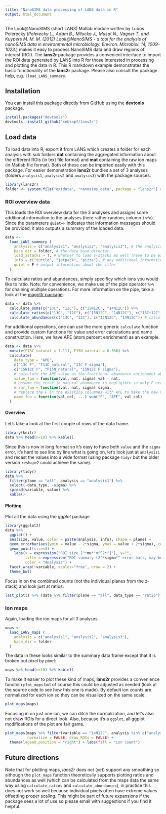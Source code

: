 ```yaml
---
title: "NanoSIMS data processing of LANS data in R"
output: html_document
---
```


The Look@NanoSIMS (short LANS) Matlab module written by Lubos Polerecky (*Polerecky L., Adam B., Milucka J., Musat N., Vagner T. and Kuypers M. M. M. (2012) Look@NanoSIMS - a tool for the analysis of nanoSIMS data in environmental microbiology. Environ. Microbiol. 14, 1009–1023.*) makes it easy to process NanoSIMS data and draw regions of interest (ROI). The **lans2r** package provides a convenient interface to import the ROI data generated by LANS into R for those interested in processing and plotting the data in R. This R markdown example demonstrates the basic functionality of the **lans2r** package. Please also consult the package help, e.g. `?load_LANS_summary`.

## Installation

You can install this package directly from [GitHub](https://github.com/sebkopf/lans2r) using the **devtools** package.

```r
install.packages("devtools")
devtools::install_github('sebkopf/lans2r')
```

## Load data

To load data into R, export it from LANS which creates a folder for each analysis with sub folders **dat** containing the aggregated information about the different ROIs (in text file format) and **mat** containing the raw ion maps (in Matlab file format). Both of these can be imported easily with this package. For easier demonstration **lans2r** bundles a set of 3 analyses (folders `analysis1`, `analysis2` and `analysis3`) with the package sources.

```r
library(lans2r)
folder <- system.file("extdata", "nanosims_data", package = "lans2r") # data base directory
```

### ROI overview data

This loads the ROI overview data for the 3 analyses and assigns some additional information to the analyses (here rather random, column `info`). Since the parameters `quiet=F` indicates that information messages should be provided, it also outputs a summary of the loaded data.

```r
data <- 
  load_LANS_summary (
    analysis = c("analysis1", "analysis2", "analysis3"), # the analysis folders
    base_dir = folder, # the data base director
    load_zstacks = T, # whether to load z-stacks as well (have to be exported from LANS!)
    info = c("turtle", "jetpack", "pizza"), # any additional information about the analyses
    quiet = F # output information about the files
  ) 
```

To calculate ratios and abundances, simply specificy which ions you would like to ratio. Note: for convenience, we make use of the pipe operator `%>%` for chaining multiple operations. For more information on the pipe, take a look at the [magrittr package](https://cran.r-project.org/web/packages/magrittr/index.html). 

```r
data <- data %>% 
  calculate_sums(c("13C", "12C"), c("15N12C", "14N12C")) %>% 
  calculate_ratios(c("13C", "12C"), c("15N12C", "14N12C"), c("13C+12C", "15N12C+14N12C")) %>% # calculate ratios
  calculate_abundances(c("13C", "12C"), c("15N12C", "14N12C")) # calculate abundances
```

For additional operations, one can use the more generic `calculate` function and provide custom functions for value and error calculations and name construction. Here, we have APE (atom percent enrichment) as an example.

```r
data <- data %>% 
  mutate(F13C_natural = 1.111, F15N_natural = 0.366) %>% 
  calculate(
    data_type = "APE",
    c("13C F", "F13C_natural", "13C F sigma"), 
    c("15N12C F", "F15N_natural", "15N12C F sigma"),
    # calculate the APE value as the fractional abundance enrichment above natural
    value_fun = function(val, nat, sigma) val - nat,
    # assume the error in natural abundance is negligible so only F error propagates
    error_fun = function(val, nat, sigma) sigma,
    # replace the F in the existing columnes with APE to make the new variable
    name_fun = function(val_col, ...) sub("F", "APE", val_col)
  )
```


#### Overview

Let's take a look at the first couple of rows of the data frame.

```r
library(knitr)
data %>% head(n=10) %>% kable()
```

Since this is now in long format so it's easy to have both `value` and the `sigma` error, it's hard to see line by line what is going on, let's look just at `analysis1` and recast the values into a wide format (using package `tidyr` but the older version `reshape2` could achieve the same).

```r
library(tidyr)
data %>% 
  filter(plane == "all", analysis == "analysis1") %>% 
  select(-data_type, -sigma) %>% 
  spread(variable, value) %>% 
  kable()
```


#### Plotting

Plot all the data using the *ggplot* package.

```r
library(ggplot2)
data %>% 
  ggplot() +
  aes(size, value, color = paste(analysis, info), shape = plane) + 
  geom_errorbar(aes(ymin = value - 2*sigma, ymax = value + 2*sigma), colour="black", width = 0) +
  geom_point(size=3) + 
    labs(x = expression("ROI size ["*mu*"m"^2*"]"), y="", 
         title = expression("ROI summary (2"*sigma*" error bars, may be smaller than symbols)"),
         color = "Analysis") + 
  facet_wrap(~variable, scales="free", nrow = 2) + 
  theme_bw()
```

Focus in on the combined counts (not the individual planes from the z-stack) and look just at ratios:

```r
last_plot() %+% (data %>% filter(plane == "all", data_type == "ratio"))
```

### Ion maps

Again, loading the ion maps for all 3 analyses.

```r
maps <- 
  load_LANS_maps (
    analysis = c("analysis1", "analysis2", "analysis3"),
    base_dir = folder
  ) 
```

The data in these looks similar to the summary data frame except that it is broken out pixel by pixel:

```r
maps %>% head(n=10) %>% kable()
```

To make it easier to plot these kind of maps, **lans2r** provides a convenience functoin `plot_maps` but of course this could be adjusted as needed (look at the source code to see how this one is made). By default ion counts are normalized for each ion so they can be visualized on the same scale. 

```r
plot_maps(maps)
```

Focusing in on just one ion, we can ditch the normalization, and let's also not draw ROIs for a direct look. Also, because it's a `ggplot`, all ggplot modifications of the plot are fair game.

```r
plot_maps(maps %>% filter(variable == "14N12C", analysis %in% c("analysis1", "analysis2")), 
          normalize = FALSE, draw_ROIs = FALSE) + 
  theme(legend.position = "right") + labs(fill = "ion count")
```

## Future directions

Note that for plotting maps, *lans2r* does not (yet) support any smoothing so although the `plot_maps` function theoretically supports plotting ratios and abundances as well (which can be calculated from the maps data the same way using `calculate_ratios` and `calculate_abundances`), in practice this does not work so well because individual pixels often have extreme values offsetting proper scaling. This might be part of future expansions if the package sees a lot of use so please email with suggestions if you find it helpful.


